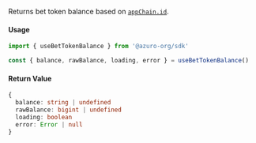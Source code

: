 Returns bet token balance based on [`appChain.id`](/guides/sdk/providers/chain#return-value).

#### Usage

```ts
import { useBetTokenBalance } from '@azuro-org/sdk'

const { balance, rawBalance, loading, error } = useBetTokenBalance()
```

#### Return Value

```ts
{
  balance: string | undefined
  rawBalance: bigint | undefined
  loading: boolean
  error: Error | null
}
```
